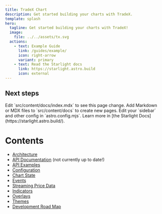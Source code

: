 ```yaml
---
title: TradeX Chart
description: Get started building your charts with TradeX.
template: splash
hero:
  tagline: Get started building your charts with TradeX!
  image:
    file: ../../assets/tx.svg
  actions:
    - text: Example Guide
      link: /guides/example/
      icon: right-arrow
      variant: primary
    - text: Read the Starlight docs
      link: https://starlight.astro.build
      icon: external
---
```



## Next steps

<CardGrid>
  <Card title="Update content" icon="pencil">
    Edit `src/content/docs/index.mdx` to see this page change.
  </Card>
  <Card title="Add new content" icon="add-document">
    Add Markdown or MDX files to `src/content/docs` to create new pages.
  </Card>
  <Card title="Configure your site" icon="setting">
    Edit your `sidebar` and other config in `astro.config.mjs`.
  </Card>
  <Card title="Read the docs" icon="open-book">
    Learn more in [the Starlight Docs](https://starlight.astro.build/).
  </Card>
</CardGrid>


# Contents

* [Architecture](architecture.md)
* [API Documentation](https://tradex-app.github.io/TradeX-chart/api/) (not currently up to date!)
* [API Examples](api-examples.md)
* [Configuration](configuration.md)
* [Chart State](state.md)
* [Events](events.md)
* [Streaming Price Data](streaming-price-data.md)
* [Indicators](indicators.md)
* [Overlays](overlays.md)
* [Themes](themes.md)
* [Development Road Map](TradeX-chart-Development-Roadmap.pdf)


